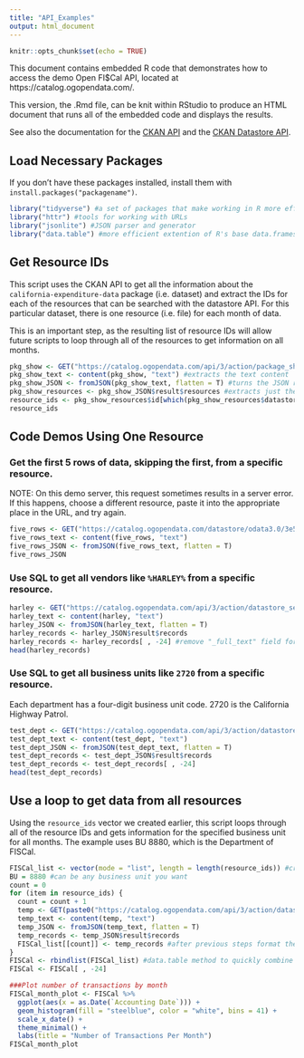```yaml
---
title: "API_Examples"
output: html_document
---
```


```r
knitr::opts_chunk$set(echo = TRUE)
```

This document contains embedded R code that demonstrates how to access the demo Open FI$Cal API, located at https://catalog.ogopendata.com/.

This version, the .Rmd file, can be knit within RStudio to produce an HTML document that runs all of the embedded code and displays the results.

See also the documentation for the [CKAN API](https://docs.ckan.org/en/ckan-2.7.3/api/) and the [CKAN Datastore API](https://docs.ckan.org/en/ckan-2.7.3/maintaining/datastore.html#the-datastore-api).

## Load Necessary Packages

If you don't have these packages installed, install them with `install.packages("packagename")`.

```r
library("tidyverse") #a set of packages that make working in R more efficient
library("httr") #tools for working with URLs
library("jsonlite") #JSON parser and generator
library("data.table") #more efficient extention of R's base data.frames
```

## Get Resource IDs

This script uses the CKAN API to get all the information about the `california-expenditure-data` package (i.e. dataset) and extract the IDs for each of the resources that can be searched with the datastore API. For this particular dataset, there is one resource (i.e. file) for each month of data.

This is an important step, as the resulting list of resource IDs will allow future scripts to loop through all of the resources to get information on all months.

```r
pkg_show <- GET("https://catalog.ogopendata.com/api/3/action/package_show?id=california-expenditure-data") #gets info on the "california-expenditure-data" package
pkg_show_text <- content(pkg_show, "text") #extracts the text content
pkg_show_JSON <- fromJSON(pkg_show_text, flatten = T) #turns the JSON response into a usable format
pkg_show_resources <- pkg_show_JSON$result$resources #extracts just the results$resources table from the response
resource_ids <- pkg_show_resources$id[which(pkg_show_resources$datastore_active)] #creates a vector of just the resource IDs that have indexed, searchable data (are "datastore active") - WILL BE USED LATER
resource_ids
```

## Code Demos Using One Resource

### Get the first 5 rows of data, skipping the first, from a specific resource.

NOTE: On this demo server, this request sometimes results in a server error. If this happens, choose a different resource, paste it into the appropriate place in the URL, and try again.

```r
five_rows <- GET("https://catalog.ogopendata.com/datastore/odata3.0/3e5b9f4e-c1dc-4752-bb38-096d480ca3f1?$top=5&$skip=1&$format=json")
five_rows_text <- content(five_rows, "text")
five_rows_JSON <- fromJSON(five_rows_text, flatten = T)
five_rows_JSON
```

### Use SQL to get all vendors like `%HARLEY%` from a specific resource.

```r
harley <- GET("https://catalog.ogopendata.com/api/3/action/datastore_search_sql?sql=SELECT%20*%20from%20%22cc491680-1eb0-42d2-8dac-47a2f1204d3e%22%20WHERE%20%22Vendor%20Name%22%20LIKE%20%27%HARLEY%%27")
harley_text <- content(harley, "text")
harley_JSON <- fromJSON(harley_text, flatten = T)
harley_records <- harley_JSON$result$records
harley_records <- harley_records[ , -24] #remove "_full_text" field for easier display
head(harley_records)
```

### Use SQL to get all business units like `2720` from a specific resource.

Each department has a four-digit business unit code. 2720 is the California Highway Patrol.

```r
test_dept <- GET("https://catalog.ogopendata.com/api/3/action/datastore_search_sql?sql=SELECT%20*%20from%20%22cc491680-1eb0-42d2-8dac-47a2f1204d3e%22%20WHERE%20%22Business%20Unit%22%20LIKE%20%272720%27")
test_dept_text <- content(test_dept, "text")
test_dept_JSON <- fromJSON(test_dept_text, flatten = T)
test_dept_records <- test_dept_JSON$result$records
test_dept_records <- test_dept_records[ , -24]
head(test_dept_records)
```

## Use a loop to get data from all resources

Using the `resource_ids` vector we created earlier, this script loops through all of the resource IDs and gets information for the specified business unit for all months. The example uses BU 8880, which is the Department of FISCal.

```r
FISCal_list <- vector(mode = "list", length = length(resource_ids)) #creates a list to drop the retrieved data into; in this case, it will be a list of data frames
BU = 8880 #can be any business unit you want
count = 0
for (item in resource_ids) {
  count = count + 1
  temp <- GET(paste0("https://catalog.ogopendata.com/api/3/action/datastore_search_sql?sql=SELECT%20*%20from%20%22", item, "%22%20WHERE%20%22Business%20Unit%22%20LIKE%20%27", BU , "%27")) #gets the data for the appropriate resource and BU
  temp_text <- content(temp, "text")
  temp_JSON <- fromJSON(temp_text, flatten = T)
  temp_records <- temp_JSON$result$records
  FISCal_list[[count]] <- temp_records #after previous steps format the data correctly, this drops it into the appropriate spot in the list
}
FISCal <- rbindlist(FISCal_list) #data.table method to quickly combine all list items into one data frame
FISCal <- FISCal[ , -24]

###Plot number of transactions by month
FISCal_month_plot <- FISCal %>%
  ggplot(aes(x = as.Date(`Accounting Date`))) +
  geom_histogram(fill = "steelblue", color = "white", bins = 41) +
  scale_x_date() +
  theme_minimal() +
  labs(title = "Number of Transactions Per Month")
FISCal_month_plot
```
